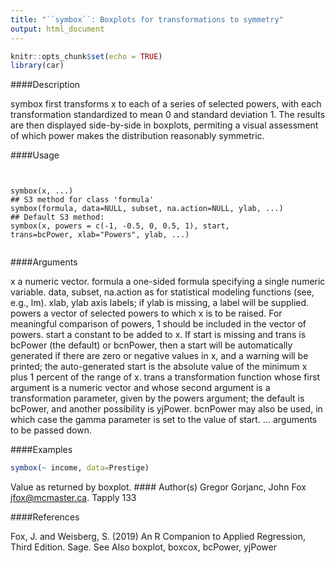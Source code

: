 ```yaml
---
title: "``symbox``: Boxplots for transformations to symmetry"
output: html_document
---
```


```r
knitr::opts_chunk$set(echo = TRUE)
library(car)
```




####Description

symbox first transforms x to each of a series of selected powers, with each transformation standardized
to mean 0 and standard deviation 1. The results are then displayed side-by-side in boxplots,
permiting a visual assessment of which power makes the distribution reasonably symmetric.

####Usage
<pre><code>

symbox(x, ...)
## S3 method for class 'formula'
symbox(formula, data=NULL, subset, na.action=NULL, ylab, ...)
## Default S3 method:
symbox(x, powers = c(-1, -0.5, 0, 0.5, 1), start,
trans=bcPower, xlab="Powers", ylab, ...)

</code></pre>

####Arguments

x a numeric vector.
formula a one-sided formula specifying a single numeric variable.
data, subset, na.action
as for statistical modeling functions (see, e.g., lm).
xlab, ylab axis labels; if ylab is missing, a label will be supplied.
powers a vector of selected powers to which x is to be raised. For meaningful comparison
of powers, 1 should be included in the vector of powers.
start a constant to be added to x. If start is missing and trans is bcPower (the
default) or bcnPower, then a start will be automatically generated if there are
zero or negative values in x, and a warning will be printed; the auto-generated
start is the absolute value of the minimum x plus 1 percent of the range of x.
trans a transformation function whose first argument is a numeric vector and whose
second argument is a transformation parameter, given by the powers argument;
the default is bcPower, and another possibility is yjPower. bcnPower may also
be used, in which case the gamma parameter is set to the value of start.
... arguments to be passed down.



####Examples

```r
symbox(~ income, data=Prestige)
```
Value
as returned by boxplot.
#### Author(s)
Gregor Gorjanc, John Fox <jfox@mcmaster.ca>.
Tapply 133

####References

Fox, J. and Weisberg, S. (2019) An R Companion to Applied Regression, Third Edition. Sage.
See Also
boxplot, boxcox, bcPower, yjPower
